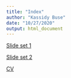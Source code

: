 ```yaml
---
title: "Index"
author: "Kassidy Buse"
date: "10/27/2020"
output: html_document
---
```


[Slide set 1](https://stat850-unl.github.io/10-presentation-kbuse2/AboutMe_RMD.pdf)

[Slide set 2](https://stat850-unl.github.io/10-presentation-kbuse2/AboutMe2.html#1)

[CV](https://stat850-unl.github.io/10-presentation-kbuse2/CVBUSE.pdf)
